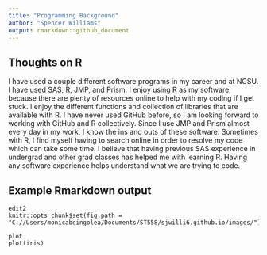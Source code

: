```yaml
---
title: "Programming Background"
author: "Spencer Williams"
output: rmarkdown::github_document
---
```


## Thoughts on R

I have used a couple different software programs in my career and at NCSU. I have used SAS, R, JMP, and Prism. I enjoy using R as my software, because there are plenty of resources online to help with my coding if I get stuck. I enjoy the different functions and collection of libraries that are available with R. I have never used GitHub before, so I am looking forward to working with GitHub and R collectively. Since I use JMP and Prism almost every day in my work, I know the ins and outs of these software. Sometimes with R, I find myself having to search online in order to resolve my code which can take some time. I believe that having previous SAS experience in undergrad and other grad classes has helped me with learning R. Having any software experience helps understand what we are trying to code.

## Example Rmarkdown output
```
{edit2, echo = FALSE}
knitr::opts_chunk$set(fig.path = "C://Users/monicabeingolea/Documents/ST558/sjwilli6.github.io/images/")
```

```
{plot, echo = TRUE}
plot(iris)
```

